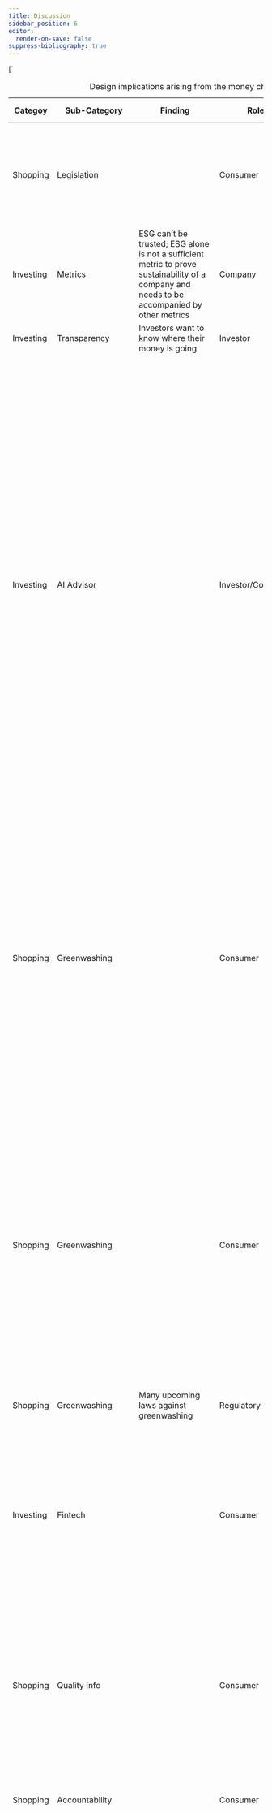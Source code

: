 ```yaml
---
title: Discussion
sidebar_position: 6
editor:
  render-on-save: false
suppress-bibliography: true
---
```





[`
<table style="width:100%;">
<caption>Design implications arising from the money chapter.</caption>
<colgroup>
<col style="width: 1%" />
<col style="width: 1%" />
<col style="width: 14%" />
<col style="width: 2%" />
<col style="width: 79%" />
<col style="width: 0%" />
</colgroup>
<thead>
<tr>
<th>Categoy</th>
<th>Sub-Category</th>
<th>Finding</th>
<th>Role</th>
<th><strong><em>Design Implications</em></strong></th>
<th></th>
</tr>
</thead>
<tbody>
<tr>
<td>Shopping</td>
<td>Legislation</td>
<td></td>
<td>Consumer</td>
<td>As a consumer, I can get notified by the app about highlights of poor legislation refuted by science.</td>
<td></td>
</tr>
<tr>
<td>Investing</td>
<td>Metrics</td>
<td>ESG can’t be trusted; ESG alone is not a sufficient metric to prove sustainability of a company and needs to be accompanied by other metrics</td>
<td>Company</td>
<td></td>
<td></td>
</tr>
<tr>
<td>Investing</td>
<td>Transparency</td>
<td>Investors want to know where their money is going</td>
<td>Investor</td>
<td>Visualize what happens with the money.</td>
<td></td>
</tr>
<tr>
<td>Investing</td>
<td>AI Advisor</td>
<td></td>
<td>Investor/Consumer</td>
<td>This applies to both institutional and increasingly retail investors. Sustainable investing is possible due to consumer demand for greener products and services, and new tools such as ESG for measuring sustainable businesses and assets, as well as advancements in large-scale computational technologies to analyze large amounts of tracking data, comparing performance between different assets. Given these developments, might it be possible to create a practical sustainable investing AI advisor for consumers?</td>
<td></td>
</tr>
<tr>
<td>Shopping</td>
<td>Greenwashing</td>
<td></td>
<td>Consumer</td>
<td>Sustainability is fragmented. How can billions of people find greener alternatives and build closer relationships with sustainability-focused companies? Greenwashing is widespread, how can we feel trust, honesty, and transparency? A research project for designing a sustainable shopping, savings, and investing companion.</td>
<td></td>
</tr>
<tr>
<td>Shopping</td>
<td>Greenwashing</td>
<td></td>
<td>Consumer</td>
<td>Reading EU Commission’s proposals, one might think the politicians have everything under control, we can relax and continue the same lifestyles as before. Unfortunately, this is not true. As with ESG, while the good intentions may be there, the reality is emissions keep rising, while they should be falling. It’s possible to curb greenwashing!</td>
<td></td>
</tr>
<tr>
<td>Shopping</td>
<td>Greenwashing</td>
<td>Many upcoming laws against greenwashing</td>
<td>Regulatory</td>
<td></td>
<td></td>
</tr>
<tr>
<td>Investing</td>
<td>Fintech</td>
<td></td>
<td>Consumer</td>
<td>Fintech Like a Robinhood stock symbol page for brands including live ESG metrics and ability to register divestment. Same for crypto can be automated? People will start to discuss ESG vs price discrepancy?</td>
<td></td>
</tr>
<tr>
<td>Shopping</td>
<td>Quality Info</td>
<td></td>
<td>Consumer</td>
<td>hetkel hinna info liigub aga toidu kvaliteedi info ei liigu roheline filter finding good quality products stock are disconnected from the products companies make</td>
<td></td>
</tr>
<tr>
<td>Shopping</td>
<td>Accountability</td>
<td></td>
<td>Consumer</td>
<td>What if we gave consumers the tools to keep companies accountable?</td>
<td></td>
</tr>
<tr>
<td>Investing</td>
<td>Education</td>
<td></td>
<td>Consumer</td>
<td>As an interaction design student who cares about the environment, I ask myself how can interaction design contribute to increase sustainability? I make the assumption that investing is inherently “good” for one’s life, in the same way, that doing sports is good, or eating healthy is good. It’s one of the human activities that is required for an improved quality of life as we age – and started investing sooner, rather than later, is best because of the compound interest. Nonetheless, investment also includes higher risk than sports or food. How to communicate the risk effectively while educating the users?</td>
<td></td>
</tr>
<tr>
<td>Investing</td>
<td>Engagement</td>
<td></td>
<td>Consumer</td>
<td>Airbnb for Investments platform for projects linked to your consumption habits. Can provide better products for you as well as invest in these companies. The consumer can feel closer connection to the businesses they interact with through shared values, leads to participatory design and stakeholder capitalism. Platform to understand investment products. Green crowdfunding already allows people to invest into projects to make new green products, for example from recycled materials. but what about getting involved on a deeper level. Bigger than projects, scalable solutions. Kickstarter has green projects section. Startups vs large businesses. The design of the user interface helps the adoption of a new technology. What is the suitable user interface for millennial green investors?</td>
<td></td>
</tr>
<tr>
<td>Saving</td>
<td>Fintech</td>
<td></td>
<td>Consumer</td>
<td><em>As a user, I can use the app to compare banks available in my country.</em></td>
<td></td>
</tr>
<tr>
<td>Investing</td>
<td>Transparency</td>
<td></td>
<td>Consumer</td>
<td>How could people apply the same principle (<strong>Know Your Company</strong>) when buying a product or investing? Would building an ESG community help push polluting companies towards greener practices? or starving them from cheap access to capital.</td>
<td></td>
</tr>
<tr>
<td>Investing</td>
<td>Metrics</td>
<td></td>
<td>Consumer</td>
<td>We need a dashboard of comparable public indicators about each company.</td>
<td></td>
</tr>
<tr>
<td>Investing</td>
<td>Community</td>
<td>Web3 allows pooling resources in multi-sign wallets.</td>
<td>Investor</td>
<td>Make a climate hedge fund with friends.</td>
<td></td>
</tr>
<tr>
<td>Investing</td>
<td>Fintech</td>
<td></td>
<td>Investor</td>
<td>Sustainable investing product for young people everyday use Crypto, NFT provide everyday excitement trend of young people in crypto retail investors without needing to pay bank fees</td>
<td></td>
</tr>
<tr>
<td>Shopping</td>
<td>Accountability</td>
<td></td>
<td>Consumer</td>
<td>AI alert: “The company you’ve purchased from 3x in the past month is owned by Unilevel, which is under investigation for poor labor practices and deforestation”.</td>
<td></td>
</tr>
<tr>
<td>Investing</td>
<td>Education</td>
<td></td>
<td>User</td>
<td>Help me write me investment thesis first.</td>
<td></td>
</tr>
<tr>
<td>Investing</td>
<td>Governance</td>
<td></td>
<td>Investor</td>
<td>Show company board membership in the app product view.</td>
<td></td>
</tr>
<tr>
<td>Saving</td>
<td>Anthropomorphism</td>
<td>Money anthropomorphism increases saving behavior; mobile money users are better at saving.</td>
<td>Consumer</td>
<td>Make saving money look like an avatar or piggy bank or another cute character.</td>
<td></td>
</tr>
<tr>
<td>Shopping</td>
<td>Payments</td>
<td>BNPL</td>
<td>Consumer</td>
<td>This suggests users are already used to having more options in the payment flow.</td>
<td></td>
</tr>
<tr>
<td>Shopping</td>
<td>Certification</td>
<td></td>
<td>Regulatory</td>
<td></td>
<td></td>
</tr>
</tbody>
</table>
`,`
<table>
<caption>Modes of interaction</caption>
<thead>
<tr>
<th>Mode of Interaction</th>
<th></th>
</tr>
</thead>
<tbody>
<tr>
<td>Writing</td>
<td></td>
</tr>
<tr>
<td>Speaking</td>
<td></td>
</tr>
<tr>
<td>Touching</td>
<td></td>
</tr>
<tr>
<td>Moving</td>
<td></td>
</tr>
<tr>
<td>Seeing</td>
<td></td>
</tr>
</tbody>
</table>
`,`
<table style="width:100%;">
<caption>Design implications arising from the design chapter.</caption>
<colgroup>
<col style="width: 1%" />
<col style="width: 3%" />
<col style="width: 2%" />
<col style="width: 91%" />
<col style="width: 0%" />
</colgroup>
<tbody>
<tr>
<td rowspan="2"><h1 id="category">Category</h1>
<p>Shopping</p></td>
<td rowspan="2"><h1 id="sub-category">Sub-Category</h1>
<p>Greenwashing</p></td>
<td rowspan="2"><h1 id="role">Role</h1>
<p>Consumer</p></td>
<td colspan="2" rowspan="2"><strong><em>Design Implications</em></strong> | ====================================================================================================================================================================================================================================================================================================================================================================================================================================================================================================================================================================================================================================================================================================================================+ Personal CO₂eq tracking is ineffective and the focus should be on systematic change towards circular design and zero waste practices.</td>
</tr>
<tr>
</tr>
<tr>
<td>Shopping</td>
<td>Accountability</td>
<td>Consumer</td>
<td>Help consumers to demand more</td>
<td></td>
</tr>
<tr>
<td>Shopping</td>
<td>Lack of transparency</td>
<td>Consumer</td>
<td>Make open data easy to use in everyday life</td>
<td></td>
</tr>
<tr>
<td>Shopping</td>
<td>Transparency</td>
<td>Consumer</td>
<td>The key idea is making CO<del>2</del> Visible.</td>
<td></td>
</tr>
<tr>
<td>Investing</td>
<td>Greenwashing</td>
<td>Investor</td>
<td>Rank companies based on sustainability</td>
<td></td>
</tr>
<tr>
<td>Shopping</td>
<td>Guidance</td>
<td>Consumer</td>
<td>Help you to decide: what to buy, how to save, where to invest.</td>
<td></td>
</tr>
<tr>
<td>Shopping</td>
<td>Decision Fatigue</td>
<td>Consumer</td>
<td>What if there was a “Green Filter” on every product everywhere?</td>
<td></td>
</tr>
<tr>
<td>Saving</td>
<td>Engagement</td>
<td>Consumer</td>
<td>Become a Sustainability-Aware App or Game.</td>
<td></td>
</tr>
<tr>
<td>Investing</td>
<td>Education</td>
<td>Investor</td>
<td>Focus on how college students can invest in specific industries?</td>
<td></td>
</tr>
<tr>
<td>Shopping</td>
<td>Rankings</td>
<td>Consumer</td>
<td>Where to shop rankings for groceries: list worst offenders in terms of products; shop and invest according to your values.</td>
<td></td>
</tr>
<tr>
<td>Saving</td>
<td>Self Tracking</td>
<td>Consumer</td>
<td>What Quantified Self look like for sustainability?</td>
<td></td>
</tr>
<tr>
<td>Saving</td>
<td>Coaching</td>
<td>Consumer</td>
<td>Empowering people to live a sustainable day</td>
<td></td>
</tr>
<tr>
<td>Shopping</td>
<td>Decision Support</td>
<td>Consumer</td>
<td>What if there was a “Green Filter” on every product everywhere?</td>
<td></td>
</tr>
<tr>
<td>Saving</td>
<td>Engagement</td>
<td>Consumer</td>
<td>Become a Sustainability-Aware App or Game.</td>
<td></td>
</tr>
<tr>
<td>Saving</td>
<td>Guidance</td>
<td>Consumer</td>
<td>Guidance could help young people beat climate anxiety by taking meaningful action.</td>
<td></td>
</tr>
<tr>
<td>Saving</td>
<td>Mental Health</td>
<td>Consumer</td>
<td>The app is just as much about helping people deal with climate anxiety as it is with solving the climate issue.</td>
<td></td>
</tr>
<tr>
<td>Saving</td>
<td>Metrics</td>
<td>Company</td>
<td>List of metrics that should be tracked to enable useful analytics. Ex: % of beach pollution, air pollution, water pollution (I had this idea while meditating). In essence, “green filter” is a central data repository not unlike “Apple Health for Sustainability”.</td>
<td></td>
</tr>
<tr>
<td>Saving</td>
<td>Health Fitness</td>
<td>Consumer</td>
<td>Health and fitness category apps</td>
<td></td>
</tr>
<tr>
<td>Saving</td>
<td>Coaching</td>
<td>Consumer</td>
<td>Using “green filter” you can get a personalized sustainability plan and personal coach to become healthy and nature-friendly.</td>
<td></td>
</tr>
<tr>
<td>Saving</td>
<td>Personalization</td>
<td>Consumer</td>
<td>All green categories ― Green hub ― Ask the user to prioritize</td>
<td></td>
</tr>
<tr>
<td>Investing</td>
<td>AI Advisor</td>
<td>Investor / Consumer</td>
<td><p>In my “green filter” AI advisor app’s scenario, the AI is scanning for opportunities matching the user’s sustainable investment appetite and risk profile, using different methods of analysis, including alternative data sources.</p>
<p>Traditionally, financial analysts only looked at traditional data, such as company reports, government reports, historic performance, etc., for preparing advisory guidance to their clients. With the advent of AI and big data analysis, many other options of research data have become available, for example, accurate weather predictions for agriculture can affect guidance, because of expected future weather disasters in the area. Other examples include policy predictions, pollution metrics, etc.</p></td>
<td></td>
</tr>
<tr>
<td>Investing</td>
<td>Fintech</td>
<td>Investor / Consumer</td>
<td>Professional financial advisors use automated tools to analyze data and present it in human form to clients. Today’s ubiquitous mobile interfaces, however, provide the opportunity to ‘cut out the middleman’ and provide similar information to clients directly, at a lower cost and a wider scale, often without human intervention. Additional (more expensive) “human-judgment- as-a-service”, a combination of robots + human input, can help provide further personalized advice for the consumer, still at a cheaper price than a dedicated human advisor. Everyone can have a financial advisor.</td>
<td></td>
</tr>
<tr>
<td>Saving</td>
<td>Narrative Design</td>
<td>Consumer</td>
<td>Narrative design brings together film school storytelling experience with design.</td>
<td></td>
</tr>
<tr>
<td>Saving</td>
<td>Narrative Feed</td>
<td>Consumer</td>
<td>Rebuilt the app as a personalized, narrative lifestyle feed.</td>
<td></td>
</tr>
<tr>
<td>Investing</td>
<td>Community</td>
<td>Consumer</td>
<td>How the design can connect people to sustainable outcomes while shopping and investing? Perhaps even forming a community of sustainable action. What I showed in class looks like an app but it could also be a physical object (a speculative design). From the presentations I saw most students seemed to be interested in form and light (many lamps) and a couple were about medical uses. I don’t remember seeing one that could be compatible with the environmental sustainability focus unfortunately…</td>
<td></td>
</tr>
<tr>
<td>Saving</td>
<td>Guided Sustainability</td>
<td>Consumer</td>
<td><strong>Guided Sustainability</strong> refers to using technology to help users make more sustainable decisions and track progress toward goals. “using technology, such as AI and machine learning, to help individuals and organizations make more sustainable decisions and take actions that promote environmental and social sustainability. This can include things like analyzing data on resource usage and emissions, providing recommendations for reducing the environmental impact of operations, or helping to identify and track progress towards sustainability goals. The goal of guided sustainability is to make it easier for people to understand their impact on the environment and to take steps to reduce that impact.”</td>
<td></td>
</tr>
<tr>
<td>Saving</td>
<td>Data Ownership</td>
<td>Consumer</td>
<td>Young people are stuck inside platforms. You do not own the data you put on TikTok.</td>
<td></td>
</tr>
<tr>
<td>Shopping</td>
<td>Transparency</td>
<td>Consumer</td>
<td>With this perspective of scale, what would a shopping experience look like if one knew at the point of sale which products are greener and which are more polluting?</td>
<td></td>
</tr>
<tr>
<td>Investing</td>
<td>AI Advisor</td>
<td>Investor / Consumer</td>
<td>AI Financial Advisors will need to go further to motivate users; they are prone to mistakes based on the data they ingest.</td>
<td></td>
</tr>
<tr>
<td>Investing</td>
<td>Generative AI</td>
<td>Company</td>
<td>Allow producers to make use of Speculative and Participatory design to test out new product ideas.</td>
<td></td>
</tr>
<tr>
<td>Saving</td>
<td>Process</td>
<td>Company</td>
<td>Processes sustain things: implication for design: build an app.</td>
<td></td>
</tr>
<tr>
<td>Shopping</td>
<td>Choice Architecture</td>
<td>Consumer</td>
<td>If sustainability cannot be automated, give the user buttons to choose a sustainable option.</td>
<td></td>
</tr>
<tr>
<td>Shopping</td>
<td>Defaults</td>
<td>Consumer</td>
<td>The power of defaults. Make the sustainable option the default option.</td>
<td></td>
</tr>
<tr>
<td>Shopping</td>
<td>Alerts</td>
<td>Consumer</td>
<td colspan="2">Your shopping products mostly come from Protector and Gamble and Nestle. These conglomerates have a massive CO₂eq footprint. Build an index to find alternatives.</td>
</tr>
<tr>
<td>Shopping</td>
<td>Transparency</td>
<td>Consumer</td>
<td>App shows traceability.</td>
<td></td>
</tr>
</tbody>
</table>
`,`
<table style="width:100%;">
<caption>Design implications arising from the college chapter.</caption>
<colgroup>
<col style="width: 2%" />
<col style="width: 3%" />
<col style="width: 2%" />
<col style="width: 90%" />
</colgroup>
<thead>
<tr>
<th>Category</th>
<th>Sub-Category</th>
<th>Role</th>
<th>Design Implications</th>
</tr>
</thead>
<tbody>
<tr>
<td>Saving</td>
<td>Community</td>
<td>Consumer</td>
<td>Taiwanese students are influenced by the actions of their peers; the app should show what other people are doing.</td>
</tr>
<tr>
<td>Saving</td>
<td>–</td>
<td>Consumer</td>
<td>People exist in relation to other people.</td>
</tr>
<tr>
<td>Investing</td>
<td>–</td>
<td>Investor</td>
<td>Psychology of ‘fundraising clubs’ vs individual investing</td>
</tr>
<tr>
<td>Investing</td>
<td>–</td>
<td>Investor</td>
<td><span class="citation" data-cites="UkraineDAOBiddingUkrainian">@UkraineDAOBiddingUkrainian</span> Ukraine DAO to support Ukraine through web3.</td>
</tr>
<tr>
<td>Shopping</td>
<td>–</td>
<td>Consumer</td>
<td>These social movements are small and require too much effort to be feasible for the app? Most college students are not zero waste or minimalist.</td>
</tr>
<tr>
<td>Shopping</td>
<td>–</td>
<td>Consumer</td>
<td>Group Purchases.</td>
</tr>
<tr>
<td>Saving</td>
<td>–</td>
<td>Consumer</td>
<td>Find Your Composting Community.</td>
</tr>
<tr>
<td>Investing</td>
<td>–</td>
<td>Investor</td>
<td>Provides a community for pooling money with like-minded investors.</td>
</tr>
<tr>
<td>Saving</td>
<td>Climate Anxiety</td>
<td>Consumer</td>
<td>How to support the youth? Design to reduce climate anxiety? Is getting people to go to nature more a good way to increase ecological awareness? Empowered by Design. Youth empowerment: The design should empower young people.</td>
</tr>
<tr>
<td>Shopping</td>
<td>–</td>
<td>Consumer</td>
<td>Consumer branded carbon credits like angry teenagers?</td>
</tr>
<tr>
<td>Saving</td>
<td>–</td>
<td>Consumer</td>
<td>Invest time not money, student don’t have money?</td>
</tr>
<tr>
<td>Saving</td>
<td>Social Trust</td>
<td>Consumer</td>
<td><strong>Show Success Scenarios!</strong></td>
</tr>
<tr>
<td>Saving</td>
<td>–</td>
<td>Consumer</td>
<td>Ask how much time you want to contribute.</td>
</tr>
<tr>
<td>Saving</td>
<td>–</td>
<td>Consumer</td>
<td>Match with other people based on time.</td>
</tr>
<tr>
<td>Saving</td>
<td>–</td>
<td>Consumer</td>
<td>Create a group chatroom.</td>
</tr>
<tr>
<td>Saving</td>
<td>–</td>
<td>Consumer</td>
<td>Use AI to help out with tips.</td>
</tr>
<tr>
<td>Saving</td>
<td>–</td>
<td>Consumer</td>
<td>Ask university students what do they study and match with that industry to become expert and sustainability leader in this field.</td>
</tr>
<tr>
<td>Saving</td>
<td>–</td>
<td>Consumer</td>
<td>People want to help and make a difference. Give people things to do. The <span class="citation" data-cites="dontlookupMethodology">@dontlookupMethodology</span> part of the <strong><em>Don’t Look Up</em></strong> movie’s social campaign provides 5 user models / roles for the audience to follow: Consumer, Investor, Activist.</td>
</tr>
<tr>
<td>Saving</td>
<td>–</td>
<td>Consumer</td>
<td>Choose Your Climate Solutions.</td>
</tr>
<tr>
<td>Saving</td>
<td>–</td>
<td>Consumer</td>
<td>Younger people show higher motivation (participants in climate protests). How to be relevant for a younger audience?</td>
</tr>
<tr>
<td>Saving</td>
<td>–</td>
<td>Consumer</td>
<td>Yet action remains low.</td>
</tr>
<tr>
<td>Saving</td>
<td>–</td>
<td>Consumer</td>
<td>Targeted and gated to college students.</td>
</tr>
<tr>
<td>Saving</td>
<td>–</td>
<td>Company</td>
<td>FB, etc, Gas all had the same launch strategy - start with students</td>
</tr>
<tr>
<td>Investing</td>
<td>–</td>
<td>Investor</td>
<td><span class="citation" data-cites="kuzminskiEcologyMoneyDebt2015">@kuzminskiEcologyMoneyDebt2015</span> ecology of money</td>
</tr>
<tr>
<td>Saving</td>
<td>–</td>
<td>Consumer</td>
<td>Young people are mobile-first</td>
</tr>
<tr>
<td>Shopping</td>
<td>–</td>
<td>Consumer</td>
<td>Persona: I care mostly about… fashion, art, …</td>
</tr>
<tr>
<td>Saving</td>
<td>–</td>
<td>Consumer</td>
<td>Young people like to follow trends.</td>
</tr>
<tr>
<td>Shopping</td>
<td>–</td>
<td>Consumer</td>
<td>Food ordering apps are popular.</td>
</tr>
<tr>
<td>Shopping</td>
<td>–</td>
<td>Consumer</td>
<td>Monoculture to regenerative food forests Oil to electric cars / bicycles.</td>
</tr>
<tr>
<td>Saving</td>
<td>–</td>
<td>Consumer</td>
<td>Social Educational Edutainment Fun</td>
</tr>
<tr>
<td>Saving</td>
<td>–</td>
<td>Consumer</td>
<td><span class="citation" data-cites="aespaAespaEseupaMY2020">@aespaAespaEseupaMY2020</span>: Karina from Korea. It makes sense your sustainability assistant would talk to you. Studies show gen N is speaking to computers all the time. Interacting with the user is on the rise. For example, Chime makes tipping suggestions on the place of purchase.</td>
</tr>
<tr>
<td>Investing</td>
<td>–</td>
<td>Investor</td>
<td>The demographics that stand to win the most from the green transformation of business are the youngest generations, with more years of life ahead of them, and more exposure to future environmental and social risks. It would be advisable for Generation Z and their parents (Millennials) to invest their resources in greener assets, however, it’s still difficult to pick and choose between ‘good’ and ‘bad’ financial vehicles to invest in.</td>
</tr>
<tr>
<td>Investing</td>
<td>–</td>
<td>Company</td>
<td>This creates an opportunity for a new generation of sustainable investment apps, focusing on the usability and accessibility of ESG for a mainstream audience. Generation Z and Millennials expect a consumer-grade user experience.</td>
</tr>
<tr>
<td>Investing</td>
<td>–</td>
<td>Investor</td>
<td>What would that experience look like? I’ve chosen these demographics with the assumption that if given the right tools, the emotional demand for sustainability could be transformed into action. The exploration of systems of feedback to enable consumers to apply more direct positive and negative pressure to the businesses and consumers signal consequences for undesirable ecological performance is a major motivation of this study.</td>
</tr>
<tr>
<td>Investing</td>
<td>–</td>
<td>Company</td>
<td>The current environmental upheaval, led by Gen-Z and Millennials, and the business adaptation (or lack thereof) to sustainable economic models, taking into account the hidden social and environmental costs we didn’t calculate in our pricing before.</td>
</tr>
<tr>
<td>Investing</td>
<td>–</td>
<td>Company</td>
<td>We also need to consider environmental effects (E in ESG). We haven’t taken into account the whole cost of production, leading to the wrong pricing information. To achieve this, we need expert governance (G).</td>
</tr>
<tr>
<td>Saving</td>
<td>–</td>
<td>Researcher</td>
<td>I was unable to find similar research on university and post-graduate level students in Taiwan.</td>
</tr>
<tr>
<td>Saving</td>
<td>–</td>
<td>Researcher</td>
<td>Taiwanese college students and SDGs <span class="citation" data-cites="hoImportancePerformanceSDGs2022">[@hoImportancePerformanceSDGs2022]</span>.</td>
</tr>
<tr>
<td>Saving</td>
<td>–</td>
<td>Researcher</td>
<td>College students in tourism and related fields … and sustainability</td>
</tr>
<tr>
<td>Shopping</td>
<td>–</td>
<td>Company</td>
<td>Consumers may be turned off by mentioning AI in product description. <span class="citation" data-cites="cicekAdverseImpactsRevealing2024">@cicekAdverseImpactsRevealing2024</span></td>
</tr>
<tr>
<td>Saving</td>
<td>–</td>
<td>Researcher</td>
<td>Progress in other areas of environmental protection has not made similar progress.</td>
</tr>
<tr>
<td>Shopping</td>
<td>–</td>
<td>Researcher</td>
<td>There are documentaries about oil product</td>
</tr>
<tr>
<td>Shopping</td>
<td>–</td>
<td>Researcher</td>
<td>Plastic production documentary</td>
</tr>
<tr>
<td>Saving</td>
<td>–</td>
<td>Researcher</td>
<td>I’ve seen several.. find and cite them to show the progression of the environmental movement in Taiwan ADD CITATION</td>
</tr>
<tr>
<td>Saving</td>
<td>–</td>
<td>Regulatory</td>
<td>The Taiwanese Green party</td>
</tr>
<tr>
<td>Saving</td>
<td>–</td>
<td>Researcher</td>
<td>Contact SOAS?</td>
</tr>
</tbody>
</table>
`,`
<table style="width:99%;">
<caption>Design implications arising from the sustainability chapter.</caption>
<colgroup>
<col style="width: 6%" />
<col style="width: 7%" />
<col style="width: 8%" />
<col style="width: 76%" />
</colgroup>
<thead>
<tr>
<th><strong>Category</strong></th>
<th><strong>Sub-Category</strong></th>
<th><strong>Role</strong></th>
<th><strong>Design Implications</strong></th>
</tr>
</thead>
<tbody>
<tr>
<td>Shopping</td>
<td>Transparency</td>
<td>Consumer</td>
<td>In unison, the reviewed technologies and practices move us closer to enabling <em>realtime ESG</em>: up-do-date transparent information about how our product are produced.</td>
</tr>
<tr>
<td>Shopping</td>
<td>Speed</td>
<td>Consumer / Investor</td>
<td>Realtime ESG is a building block to enable consumers and investors make more accurate, real-world purchase decisions.</td>
</tr>
<tr>
<td>Shopping</td>
<td>Actionability</td>
<td>Consumer</td>
<td>Simplify action</td>
</tr>
<tr>
<td>Shopping</td>
<td>Pollution</td>
<td>Consumer</td>
<td><em>People live in the polluted areas are so used to it. What app to wake them up? “You live in a highly polluted area. Here’s the TOP 10 companies causing pollution. Here’s what you can do.”</em></td>
</tr>
<tr>
<td>Saving</td>
<td>Health Tracking</td>
<td>Consumer</td>
<td>Blood testing and biomarkers allow people to track their health. I’m introducing the concept of ‘eco-markers’ to follow the sustainability of human activities.</td>
</tr>
<tr>
<td>Investing</td>
<td>Circular Economy</td>
<td>Company</td>
<td>AI can help us make sense of the vast amounts of sustainability data generated daily.</td>
</tr>
<tr>
<td>Investing</td>
<td>EPR</td>
<td>Company</td>
<td>ERP and CDP data should be part of Green Filter.</td>
</tr>
<tr>
<td>Shopping</td>
<td>Eco-Design</td>
<td>Consumer</td>
<td>How to find eco-designed products?</td>
</tr>
<tr>
<td>Investing</td>
<td>CE and EPC</td>
<td>Company</td>
<td>Encouraging Sustainable Design</td>
</tr>
<tr>
<td>Governance</td>
<td>Politics Matter</td>
<td>Regulatory</td>
<td></td>
</tr>
<tr>
<td>Governance</td>
<td></td>
<td>Regulatory</td>
<td>Call for GOP contributors’ transparency</td>
</tr>
<tr>
<td>Governance</td>
<td></td>
<td>Researcher</td>
<td>“triple turn”</td>
</tr>
<tr>
<td>Governance</td>
<td></td>
<td>Company</td>
<td>Lack of transparency</td>
</tr>
<tr>
<td>Shopping</td>
<td></td>
<td>Consumer</td>
<td>Sustainability is part of product quality. If a product is hurting the environment, it’s a low quality product.</td>
</tr>
</tbody>
</table>
`,`
<table style="width:100%;">
<caption>Design implications arising from the AI chapter.</caption>
<colgroup>
<col style="width: 2%" />
<col style="width: 3%" />
<col style="width: 2%" />
<col style="width: 92%" />
</colgroup>
<thead>
<tr>
<th><strong>Category</strong></th>
<th><strong>Sub-Category</strong></th>
<th><strong>Role</strong></th>
<th>Implication</th>
</tr>
</thead>
<tbody>
<tr>
<td>AI</td>
<td>–</td>
<td>Company</td>
<td>AI companions could combine sensor data from human bodies with the ability to reason about human speech, to provide increasingly relevant, in-context assistance. Because of the conversational nature of LLMs, they are very useful for affective computing.</td>
</tr>
<tr>
<td>AI</td>
<td>Anthropomorphism</td>
<td>Company</td>
<td>This suggests adding an avatar to the AI design may be worthwhile.</td>
</tr>
<tr>
<td>AI</td>
<td>Voice Assistants</td>
<td>Company</td>
<td>There are many distinct ways how an algorithm can communicate with a human. From a simple search box such as Google’s to chatbots, voices, avatars, videos, to full physical manifestation, there are interfaces to make it easier for the human communicate with a machine.</td>
</tr>
<tr>
<td>AI</td>
<td>Sustainability</td>
<td>Consumer</td>
<td>While I’m supportive of the idea of using AI assistants to highlight more sustainable choices, I’m critical of the tendency of the above examples to shift full environmental responsibility to the consumer. Sustainability is a complex interaction, where the producers’ conduct can be measured and businesses can bear responsibility for their processes, even if there’s market demand for polluting products.</td>
</tr>
<tr>
<td>AI</td>
<td>Sustainability</td>
<td>Consumer</td>
<td>Personal sustainability projects haven’t so far achieved widespread adoption, making the endeavor to influence human behaviors towards sustainability with just an app – like its commonplace for health and sports activity trackers such as Strava (fig. 9) –, seem unlikely. Personal notifications and chat messages are not enough unless they provide the right motivation. Could visualizing a connection to a larger system, showing the impact of the eco-friendly actions taken by the user, provide a meaningful motivation to the user, and a strong signal to the businesses?</td>
</tr>
<tr>
<td>AI</td>
<td>Machine Learning</td>
<td>Company</td>
<td>All of the interfaces mentioned above make use of machine learning (ML), a tool in the AI programming paradigm for finding patterns in large sets of data, which enables making predictions useful in various contexts, including financial decisions. These software innovations enable new user experiences, providing an interactive experience through chat (chatbots), using voice generation (voice assistants), virtual avatars (adds a visual face to the robot).</td>
</tr>
<tr>
<td>AI</td>
<td>Character Design</td>
<td>Company</td>
<td>“I’m a digital companion, a partner, an assistant. I’m a Replika.” said Replika, a digital companion app via GitHub Copilot, another digital assistant for writing code, is also an example of how AI can be used to help us in our daily lives.</td>
</tr>
<tr>
<td>AI</td>
<td>Psychology</td>
<td>Researcher</td>
<td>Humans respond better to humans?</td>
</tr>
<tr>
<td>AI</td>
<td>Psychology</td>
<td>Researcher</td>
<td>Humans respond better to machines that take into account emotion?</td>
</tr>
<tr>
<td>AI</td>
<td>Open Source</td>
<td>Regulatory</td>
<td>For public discussion to be possible on how content is displayed, sorted, and hidden, algorithms need to be open source.</td>
</tr>
<tr>
<td>AI</td>
<td>User Experience</td>
<td>Company</td>
<td>User experience design (AI UX) plays a crucial role in improving the consumer-to-investing journey. The missed opportunity to provide an even more interactive experience in line with user expectations.</td>
</tr>
<tr>
<td>AI</td>
<td>LLMs</td>
<td>Company</td>
<td>Prompt-engineering findings have significance for “green filter” as it validates the idea of creating advanced prompts for improved responses. For “green filter”, the input would consist of detailed user data + sustainability data for detailed analysis.</td>
</tr>
<tr>
<td>AI</td>
<td>Cuteness</td>
<td>Company</td>
<td>Cuter apps have higher retention</td>
</tr>
<tr>
<td>AI</td>
<td>Transparency</td>
<td>Consumer</td>
<td>Understanding algorithm transparency helps humans to regard the AI as a machine rather than a human</td>
</tr>
<tr>
<td>AI</td>
<td>Anthropomorphism</td>
<td>Company</td>
<td></td>
</tr>
<tr>
<td>AI</td>
<td></td>
<td></td>
<td>AIs should disclose they are AIs.</td>
</tr>
</tbody>
</table>
`,`
<table>
<thead>
<tr>
<th>Col1</th>
<th>Col2</th>
<th>Col3</th>
</tr>
</thead>
<tbody>
<tr>
<td>Donut Economy</td>
<td>Unrolled Donut</td>
<td></td>
</tr>
<tr>
<td>Regenerative Capitalism</td>
<td>8 Principles</td>
<td></td>
</tr>
<tr>
<td>Blue Economy</td>
<td></td>
<td></td>
</tr>
<tr>
<td>ESG</td>
<td></td>
<td></td>
</tr>
<tr>
<td>B Corp</td>
<td></td>
<td></td>
</tr>
</tbody>
</table>
`,`
<table style="width:99%;">
<colgroup>
<col style="width: 13%" />
<col style="width: 11%" />
<col style="width: 47%" />
<col style="width: 26%" />
</colgroup>
<thead>
<tr>
<th>Product Idea</th>
<th>Source</th>
<th></th>
<th>Prototype Link</th>
</tr>
</thead>
<tbody>
<tr>
<td>Speak Truth to Power</td>
<td>Literature Review</td>
<td>Consolidate user feedback for companies</td>
<td>greenfilter.app/prototypes/truth-power</td>
</tr>
<tr>
<td>Shopping Divest</td>
<td>Literature Review</td>
<td>What if you could build communities based on what you buy?</td>
<td>greenfilter.app/prototypes/shopping-divest</td>
</tr>
<tr>
<td>True Cost</td>
<td>Literature Review</td>
<td>What if you could see the actual cost of each product including externalities?</td>
<td>greenfilter.app/prototypes/true-cost-</td>
</tr>
<tr>
<td>Sunday Market</td>
<td>Literature Review</td>
<td>First prototype for going to the organic Sunday Market with friends.</td>
<td></td>
</tr>
<tr>
<td>XYZ</td>
<td>Expert Interview</td>
<td></td>
<td></td>
</tr>
<tr>
<td>ABC</td>
<td>User Survey</td>
<td></td>
<td></td>
</tr>
</tbody>
</table>
`,`
<table>
<colgroup>
<col style="width: 16%" />
<col style="width: 83%" />
</colgroup>
<thead>
<tr>
<th>Factor</th>
<th>Potential explanation</th>
</tr>
</thead>
<tbody>
<tr>
<td><strong>Survey framing effect</strong></td>
<td>Survey respondents may feel the way I framed the survey question for “joining groups” made it sound like an extra commitment they didn’t want to make.</td>
</tr>
<tr>
<td><strong>Group fatigue</strong></td>
<td>Survey respondents may already have too many group obligations to attend to (school, work, family, etc). Joining another new group may feel like a burden, not a benefit.</td>
</tr>
<tr>
<td><strong>Fear of awkwardness</strong></td>
<td>Survey respondents may feel joining strangers in online group is risky, uncomfortable or unnecessary.</td>
</tr>
<tr>
<td><strong>Desire for personal achievement and changing cultural trends</strong></td>
<td>Survey respondents may be more motivated by <em>individual achievement</em> to personally feel they are making a difference instead of waiting for the group. Possibly they are more individualistic than my expectations in their behavior (particularly in a digital context) and the traditional “group society” stereotype is weakening.</td>
</tr>
<tr>
<td><strong>Are “group” and “sustainability” concepts related enough?</strong></td>
<td>Survey respondents may not clearly understand the benefit for sustainability from their joining a group.</td>
</tr>
</tbody>
</table>
`];

````mdx-code-block
import Figure from '/src/components/Figure';
import MyEmbed from '/src/components/Embed';
import Elephant from "./images/discussion/elephant.png";
import Everything from "./images/discussion/everything.png";
````

# Discussion

Design implication: aspartame has not been banned or reduced after 2
years; provide warning for possible cancer-causing ingredients in the ai
assistant.

How can finance enable/help/encourage sustainability? Personalized
Investing

Most sustainability plans rely on carbon credits to achieve their goals,
making carbon credits a single point of failure. If the credits are not
accurate, the whole system collapses.

An open question is whether young investors are more easily than
professionals swayed by influencers?

, Can the democratization of various uses of money include
sustainability as a feature?

For consumer activism to become mainstream it needs to much simpler.
Consumers do have increasing power to use their money to reinforces
certain types of businesses; as conscious consumers we can vote with our
dollars. How can we do it？ Sustainable brands, ESG, etc, etc. Pushing
highers Standards and choose companies that adopt circular design” What
is the consumer CO<sub>2</sub> contribution? What is the target? Consume
pressure to advance ESG regulatory standards to add a baseline ESG
dynamic pricing of risk like climate, mandatory climate disclosures,
carbon pricing knowing your supply chain, analyze supply chain risk.

Product-level reporting can be a basis for investing in companies.
“Product-investing”. I want to invest in particular products.

Overconsumption and underinvestment. -, includes financial products
creating pathways towards sustainability-focused investing.

**Important: “creating sustainability trust in companies in realtime”**

My home country Estonia at the time was considered low-income, a small
nation in poverty behind the *Iron Curtain* occupation of the Soviet
Union; we now in 2024, have also reached high-income status.

Memes and AI assistant can be a tool for empowerment. I would like to
have an AI agent to set my requirements and preferences and give a
“f\*\*\* you” middle finger to companies that don’t meet them. I could
also give a thumbs up to companies that meet my expectations. Perhaps
the user interface could like Tinder where I can swipe left and right.

How can AI interfaces enable/help/encourage sustainability? AI-fying
User Interfaces (for Sustainability)

Trend of sustainably, how can sustainability become more accessible?
People want to shop, save, and invest sustainably - how to do it?

Sustainable capital allocation methods are many. The extent to which
this funnel works - and it’s indeed a complex, multi–step funnel -
depends on curbing greenwashing to a level that allows consumers to
distinguish eco–friendly businesses from the heavy polluters.

ESG reports are very general and opaque. We need product-level analytics
and reporting to be able to compare products.. ESG is filled with
greenwashing. ESG is a really low bad. metrics and goals: ESG, SDGs, ESG
risk. Q: Reflection on the ESG wave: Does a company that performs well
in carbon reduction but whose products are harmful to health conform to
the spirit of ESG? Sest ei saa ESG ja teisi mõõdikuid usaldada,
crowdsourced mõõdikud.

My thesis centers on embedding transparency into every stage of a
product’s life–cycle, from raw material sourcing through purchase to
end‐of‐life recycling, so that young adults can make truly informed,
sustainability-driven financial decisions.

Investing is a fundamentally hopeful act. It means I think there’s a
future. Specifically, ‘green investing’ is investing in the future of
our planet - but can we trust the sustainability practices the ‘green’
investment vehicles aggregate, promising to have a positive impact? For
example, the European Union for many years counted biomass as ‘green’
energy, even while forestry companies were cutting down trees to produce
the biomass - the regulation was not specific enough to curb this
practice. So, in effect, a ‘green investor’ might be supporting
deforestation. How can an easy-to-use investment app address such
complexities without alienating the users?

Copy-investing is a popular feature of retail investing platforms like
EToro

For young people, investing mostly means buying cryptocurrencies?

It can be as mundane as choosing the next eco-friendly product instead
of the polluting one we purchase in the supermarket make a difference?
How to invest in the growth of companies that put ESG at the center of
their activities instead of using it for greenwashing? Creating direct
ties will improve ESG. A journey from consumption to investing, in line
with users’ personal values, by providing relevant sustainable finance
guidance.

Consumption is ruining the world the world thinking as an investor the
investor mindset. But there’s so much capital in large funds retails
investor money doesn’t matter at all. does retail money make any
difference? Retail Investor Helpers: A wide number of banks are offering
services marketed a sustainable. It’s hard to decide. Gamestop for
climate massively collaborative investing by gen-z?

Analysis: Messari: investor education, information asymmetry.The
Information evavõrdsus disparity between pro and novice investors
creates a big gap in knowledge.

College Student Willingness to pay ( WTP)

Defining the Problem Space.

college students can get used to looking at financial charts

## App Installs

![](discussion_files/figure-markdown_strict/cell-3-output-1.png)

**Uninstalls**

What percentage of people uninstalled it?

## Design Implications and Feature Ideas from Literature Review

### Finance

Design implications results from the literature review on design.

<div dangerouslySetInnerHTML={{ __html: quartoRawHtml[0] }} />

### Design

This chapter has the following design implications. This chapter and
design implications spurred the following feature ideas.

It’s a balancing at: while\* AI enables generative UIs while users need
some type of stability (think: text input stays in the same place but
different types of interfaces appear within a clearly defined space).

<div dangerouslySetInnerHTML={{ __html: quartoRawHtml[1] }} />

Several Superapps already contain features for payments (shopping),
savings, and investing - yet don’t integrate Digital Product Passports
to understand the products’ journey, including the origin and
manufacturing conditions, materials, components, CO<sub>2</sub>
footprint and environmental impact, post-consumer repair, recycling, and
end-of-life disposal guidelines.

<div dangerouslySetInnerHTML={{ __html: quartoRawHtml[2] }} />

### College

College Students Need Tools for Action

Environment shapes action.. create an environment where college students
can influence companies.

<div dangerouslySetInnerHTML={{ __html: quartoRawHtml[3] }} />

### Sustainability

*Design Implications from the Sustainability chapter*

Start with the most polluted regions as priority?

<div dangerouslySetInnerHTML={{ __html: quartoRawHtml[4] }} />

### AI

This chapter looked at AI in general since its early history and then
focused on AI assistants in particular.

<div dangerouslySetInnerHTML={{ __html: quartoRawHtml[5] }} />

## Mindmaps

Initial version of the concept map focused on the app itself.
<MyEmbed src="https://xmind.works/share/Yu5h5ikA" text="Loading Mindmap..." />

Current concept map focusing on sustainability.

<MyEmbed src="https://miro.com/app/live-embed/uXjVPEUthh4=/?moveToViewport=-768,-439,1536,876&embedId=523854480229" text="Loading Concept Map..." />

## What is Research?

I, as the researcher, am similar to the blind people in the elephant
story; focusing on greening shopping, saving, and investing are only the
trunk of the enormous elephant that is environmental disaster unfolding
in front of our eyes.

````mdx-code-block
<Figure
  caption="Illustration of the Jainist parable Anekāntavāda also known as Blind Men and an Elephant. Generated by Midjourney on August 17, 2023. Prompt: 'A simple pencil-drawn illustration of the the story Blind men and an elephant. The man touching the elephant's trunk is a research scientist. Ohara Donshu, Itcho Hanabusa, Japanese woodcut Edo style'"
  src={Elephant}
/>
````

Design research books

-   Koskinen (2011)

-   Ries (2011)

Design Studies Journal

*Research through design* is a method for *interaction design research*
in Human-Computer Interaction (HCI).

-   Zimmerman et al. (2007)

-   Salovaara (2020) defining a research question

-   Nunnally & Farkas (2016)

interview people at google who made the green filter options

Design artefacts

“design’s nature as a ‘problem-solving’ science” Oulasvirta & Hornbæk
(2016)

my contribution is the design artefact, “HCI researchers also make
constructive contributions by developing new technologies and design”

-   Affairs (2013) Card sorting

-   *How Models Work* (n.d.)

````mdx-code-block
<Figure
  caption="Everything"
  src={Everything}
/>
````

Behavirour kit:

Take the metrics from the several frameworks and display them on the
product and company level? People can choose their own framework and see
product data through that lens and vocabularies.

<div dangerouslySetInnerHTML={{ __html: quartoRawHtml[6] }} />

Contact Kalle Lasn, Culture Jam

online/offline ethnographic participant observation At this stage in the
research, the central concept being studied is defined generally as user
expectations for a sustainable investment app.

What are my hypotheses?

User experiments

Financial statistics

-   The small screen estate space of mobiles phones and smart watches
    necessitates displaying content in a dynamic manner. Likewise,
    speaking is one mode of interaction that’s become increasingly
    possible as machines learn to interpret human language. Virtual
    reality glasses (called AR/VR or XR in marketing speak) need dynamic
    content because the user is able to move around the environment. All
    these are multi-modal communication questions that interaction
    design is called upon to solve.

Analyzing existing apps and user pain-points

List of topics gleaned from literature review for discussion with the
experts:

Transparency and sources of ESG and similar data

I will test the prototype with potential users using an online choice
experiment survey.

Research Process In terms of literature review, academic inquiry in
social sciences largely follows phenomena, while the issues and
technologies discussed here are emergent. Not many studies exist yet
(they might in a few years), which is why some of my references are to
company press releases and news stories, or for public companies, their
advisory for investors.

Target potential retail investors aged in generation-z 20-29, all gender
in Taiwan. In general, the Taiwanese culture is savings oriented: I’m in
a good location for financial user experience research.

Set your target goals

Access to health care

Access to education

Climate action

I propose *interfaces* and *workflows* to see financial interactions
through the filter of sustainability.

What kind of sustainability info do college students care about? How
would college students prefer to interact with the AI? What role would
college students prefer the AI to take? How can college students trust
AI? What can college students do to aid sustainability efforts? How
might AI assistants help college students find shopping, saving, and
investing opportunities?

How can design enable/help/encourage sustainability?

also known as circular economy. Assuming that as individuals we want to
act in a sustainable way, how exactly would be go about doing that?

…for Sustainable Products

*Results: Open data is needed for civic engagement. Sharing vs privacy
is a political question. Privacy and data-sharing are not in opposition.
Sustainability needs to be balanced with privacy.*

Give Gen-Z the tools to turn climate anger into positive change to
transform companies

Use imagination

Young people expect a product.

Societal movements change things: implication for design: build a
community

Growing public understanding of how nature works and intersects with our
use of money to buy products, creates interest in understanding “where
does stuff come from”. Sustainable supply chains.

“Systemic change through financial actions driving policy and market
changes encourage broader industry shifts towards greener practices”.

AI Chatbots and Generative UIs are hugely energy-intensive and it’s an
open question whether the resulting productivity gains could offsett the
emissions caused by these technologies.

Overconsumption-driven extractive business practices contribute to the
degradation of Earth’s natural ecosystems, pollution of water, air, and
soil, deforestation, diminishing biodiversity, climate instability,
extreme weather, modern slavery, worsening human health, and other
environmental and social challenges (ADD CITATION). Companies are
attuned to consumer demand however widespread greenwashing makes it
tiring to find sustainability-focused companies and requires extensive
time for research. Even for highly motivated people, it’s difficult to
know what’s sustainable.

My interest lies in understanding how AI assistants can help conscious
consumers become sustainable investors. The purpose of this study is to
explore how to provide the best user experience to potential sustainable
financial AI companion users. In their sustainability report every
company looks perfect. How can people shop, save and invest sustainably?
Where does our money go and what are some greener alternatives? The
companion enables people to be more transparent and responsible in their
consumption behavior.

In Taiwan water is too polluted can’t swim

air is too dirty can’t breather (show my own stats)

Start local then go global with backup data from global sources

Ask chatgpt how to organize my sections

rq: how to connect env destruction pollution to source causes

rq: how to connect everyday financial actions to environmental impact in
a visual/ meaningful way

idea came riding my bike in annan can’t swim in yhe annan river

show local pollution map?

show factories on the map

instead of the browser pluging just make a website where you can share
the link of the product (and cache rhe results)

on ios can use the share screen to share to the app?

ICID calls upon us to have the courage to redesign entire industries

This research takes place at the intersection of Taiwanese college
students, sustainability, finance, AI, and design.

For the average person like myself, my experience with money is mostly
limited to buying things at the supermarket. Food, clothes, furniture,
soap, mobile phone. This leaves very few options on how to start with
something new like saving and investing.

Could the Green Supermarket become the entry point to Green Savings and
Green Investing?

Oboarding more people for sustainable practices is a complex interaction
design issue hindered by ambiguous data (what is sustainable?) and messy
human motivations (we love buying things).

What can people who want to preserve Earth’s environment, exactly do?
How can networks of people come together?

— LLMs enable data journalists to create stories: Big Local News (2024)

Health tracking apps paired with connected devices such as Apple Watch
filled with sensors provide one model for simple interactions to
dynamically track digital health data - also known as a quantified self.
This data allows apps to provide tips how to improve health outcomes
through small daily actions such as climbing more stairs. Small
interactions allow users to align their goals with their actions.

What would be a good interface to track sustainability? What is the user
interface at scale, useful for billions of people?

One way to influence societal outcomes is to decide where to put our
money. While our financial decisions are a vote towards the type of
businesses we want to support, is it enough?

While some people are demanding sustainability, and some governments and
companies are announcing green investment opportunities, how can
consumers discover the most suitable investment options for their
situation?

How can retail investors access and differentiate between eco-friendly
sustainability-focused investable assets?

The level of knowledge of and exposure to investing varies widely
between countries and people.

Could linking green consumption patterns with sustainable investing
provide another pathway to speed up achieving climate justice as well as
personal financial goals?

In this simplified scenario, I’m in a physical offline store, doing some
shopping. When putting a bottle of Coca Cola in my basket, my AI
companion Susan will ask me a personalized question:

Does individual climate action help?

Gen-Z college students (target users) may not have the capital to make a
financial dent today however they can be early adopter and they will be
the decision-makers in a few years.

“Like climate change, the focus on individual actions as a solution is
often misplaced, though it remains a focus of media and industry. For
decades, the petrochemical industry has offloaded responsibility onto
individuals through promoting concepts such as the”carbon footprint”,
championed in a 2004 advertising campaign by British Petroleum” Lavers
et al. (2022).

Individual efforts are too small to matter unless they’re inspired by
Community a effort

atmospheric pollution and climate change

The latest IPCC report Calvin et al. (2023)

Dimock (2019)

Latvian Kora app for tracking personal CO₂eq footprint, Earn KORA coins
for reducing CO₂eq emissions (Kora Sustainability, 2019).

## Google Chrome Extentsion

While Google is the most popular browser with 3 billion users,
extensions are a relatively less known feature of the browser. Most
popular extensions are Grammarly, for Taiwanese students End Note is
familiar.

However it’s only available for computers (extensions don’t run on
phones and tablets).

## Shopping-as-Investing

-   Introduce this concept

-   The Manor (2022)

-   Sustainability is hard. Green Filter helps you find companies that
    are making a true effort and build closer relationships through
    shopping, savings, and investing. Green Filter helps you find
    companies that are making a true effort to become sustainable and
    build closer relationships through shopping, savings, and investing

-   Gather requirements and build a prototype for the next-generation
    investment app for young adults. Improving the user experience for
    young adults getting started with (green) investing. What would a
    “Tinder for (Green) Investments” look like? How can we make the
    logistics of investing so easy to use and take into account my
    values?

-   My thesis core message is : everyone should change from consumer to
    sustainability investor (define these terms in the thesis). how to
    do this? can help you become from consumer to investor i believe
    there’s space for a product like that. your green investing friend
    find the companies tackling certain problems and invest in them
    using crypto business can be a force for good

-   Consumer purchases are an indicator of demand. If demand trends
    down, companies will stop producing this product.

## ‘Investment-as-Product’

-   Green Filter helps you discover how to save money and the planet
    with your daily shopping. By providing an easy way for people to
    learn about and shop with sustainable companies, we imagine a world
    where people invest in their future, find great deals on
    responsibly-made products, and get useful discounts from socially
    responsible brands.

-   GreenFilter is a product that combines AI, design and marketing to
    help people manage their social impact throughout the stages of
    their lives, from young adult years to retirement. Its primary goal
    is to give people the tools they need to invest responsibly in
    sustainable companies, while also educating them on this topic. Our
    project offers a responsive website and mobile app that leverages AI
    and other advanced technologies. In addition, our prototype includes
    a reality-based virtual assistant with voice command capabilities
    which can provide customers with new insights into the world of
    green finance

-   GreenFilter introduces a novel, interactive point-of-sale technology
    that helps people make greener shopping decisions. The platform uses
    artificial intelligence to suggest green alternatives for products
    on your shopping list, and will also help you to find other
    companies that can make sustainable versions of the product you are
    buying.

-   As people become aware of the impact their shopping is having on the
    environment, they become interested in finding alternatives to big
    brands and large companies. GreenFilter provides designers an AI
    companion design which helps people build relationships with
    sustainability-focused companies by providing personalized
    recommendations, giving product reviews and helping them shop
    sustainably. This new tool will empower consumers to make greener
    choices throughout their lives.

-   Better management of planet Earth

-   How can wee Shop, Save, Invest in line ecologic principles and
    planetary boundaries? individual action doesn’t move the needle. how
    to group together

-   App to build community

-   Life within planetary boundaries

-   Currently it seems there’s a secret around how things are produced
    we want to increase transparency

-   Companies that have nothing new nothing to hide should welcome this
    opportunity to mark themselves to keep a conscious consumers and
    investors.

-   We want to create competition around sustainable practices enter
    widespread adoption

-   Cigarettes and pictures of lung cancer every product should be
    required to have photos of production conditions switch such as
    Rainforest and deforestation the products that include Palm oil.

-   My thesis is that a lot of people want to do good, shop
    eco-friendly, invest green, etc. But they don’t believe the
    solutions work. They don’t have trust. This is a user interface
    issue. How to build trust.

## Results

The research helps me (and others) to

Avoid reinventing the wheel and duplicating existing approaches.

It aims to help app developers maximize impact by aiding complementary
additionality.

Make high-quality products. If used wisely, money can help build
communities of sustainable impact.

Define every word in the title: “The Journey from Consumer to Investor:
Designing a Financial AI Companion for Young Adults to Help with
Sustainable Shopping, Savings, and Investing”

Journey - behavioral change takes time

Consumer - purchase goods without thinking about the effect

Investor - thinking about the return

Design - decisions

Financial - dealing with money

AI Companion - automated sidekick

Young Adults - College Students

Help - to be of assistance

Sustainable Shopping - shopping understanding the consequences

Sustainable Saving - in this context I mean Sustainable Savings, that is
reducing one’s environmental footprint

Sustainable Investing - activity of thinking longer-term

### Open-ended Questions

<MyEmbed src="https://docs.google.com/forms/d/e/1FAIpQLScq-je7rqRCNr81L4yX85WBaKjwCH3598VBFBwe0xjpD4xq3A/viewform?embedded=true" text="Loading Survey..." />

### Close-ended Questions

<MyEmbed src="https://docs.google.com/forms/d/e/1FAIpQLSekHIl6BlfdEDqLw0-RC1m1kQuOkNe9WxYX8AmvF-9WCopcJw/viewform?embedded=true" text="Loading Survey..." />

## Expert Surveys

<MyEmbed src="https://docs.google.com/forms/d/e/1FAIpQLSdJ_pNqBliyn1oAzMJkabtSFGouXBxS9MyPpsO5fPMN25Y_ag/viewform?embedded=true" text="Loading Survey..." />

## Early Ideas for Interfaces / Scenarios / Product Features {#early-ideas-for-interfaces-scenarios-product-features}

Show all the different prototypes just likes architects do. And then
defend why I chose the one I did. For NW make a Loom with the interfaces
and talk about them?

I developed a number of early prototypes to visualize product feature
ideas.

What’s on the intersection of College Students, Sustainability,
Investing, Data-Driven Design and Artificial Intelligence (AI)?
AI-Driven Sustainable Investment Tools.

The app aims to address the market failure by providing consumers
sufficient sustainability information on the goods, services and
investments.

resource depletion

and adopt the doughnut economy as my overarching theoretical framework

Humans are successful because of our adaptability. The study suggests
tools to adapt to our current reality.

United Nations Decade on Ecosystem Restoration

Hypothesis: extractive business practices reduce college students trust,
regenerative business practices create trust among college students
towards the company.

Provided there is awareness

How can sustainability-minded college students find companies that meet
their expectations, standards and requirements?

-   Make a public profile of my carbon consumption!!! Like on Commons.

-   Shop

-   Save

-   Invest

-   Build closer relationships with sustainability-focused companies

-   Sales funnel for eco-focused products

-   The eco-friendly market is fragmented

-   Build trust, clarity, transparency, and honesty

-   Make a ‘Sustainability Flywheel’ graphic, like that of Amazon’s

-   Sustainability is fragmented. How can billions of people build
    closer relationships with sustainability-focused companies based on
    honesty and transparency? A research project for designing a
    sustainable shopping, savings, and investing companion.

-   TODO: Make a table showing research results translated to design
    decisions

-   Your Green Helper

-   Make some initial prototype? make YoutTbe video… hi, you have
    reached? spread… through ESTBan and others?

-   Currently CO<sub>2</sub> footprint calculators ask you a couple of
    questions and give a ballpark estimate. Does it make sense to track
    sustainability on a more nuanced level, like Apple Health, in order
    to encourage sustainable behavior?

<div dangerouslySetInnerHTML={{ __html: quartoRawHtml[7] }} />

-   *Affinity diagrams* help users organize ideas by brainstorming,
    sorting and labeling to cluster related information (Kara Pernice,
    2018; Quignard, 2022)
-   Scan a product to see the company and start investing or divesting
    from them Current economics is lowering the quality of life on the
    planet

Actionable Insights: Translate data into everyday actions the app can
suggest.

-   What does investing look like at the scale of billions of people?
    like IG
-   The most effective things are Commodities? Food, transport, fashion,
    plant trees.
-   personalized AI, meta glasses understand your context. sense and
    reconstruct the world around you and to understand the context in
    which you’re using your device.sense and reconstruct the world
    around you and to understand the context in which you’re using your
    device. Make suggestions and take action proactively to help you get
    things done — ideally, so seamlessly that you may not even
    notice.neuroscience co-adaptation of the interface. your future
    devices will learn and adapt to you as you use them.
-   Scalable Climate Solutions: What really works on a large scale?
-   brand colors: pink, orange, green

## Database

Compile a database on relevant apps and companies in the space

Easily access data used in this research project (please wait a bit
until it loads below). The database includes sustainability-focused apps
categorized by features and problems they try to solve, sustainable
investing apps, and links to research papers.

<MyEmbed src="https://airtable.com/embed/shr4SJcuhnfPBKLXo?backgroundColor=red" text="Loading Database..." />

## Design Implications from the User Survey

### Group-Related Features

General theory about Taiwanese society suggests that it’s low-context
and people need groups to do activities. But my survey about my
sustainability app shows that people don’t pick the features for joining
groups. Joining groups was one of the least interesting choices in the
survey.

<div dangerouslySetInnerHTML={{ __html: quartoRawHtml[8] }} />

Factorial Surveys (Li et al., 2022): “Factorial surveys is a research
method that combines classical experiments with survey methodologies.
Factorial surveys use short narratives, called vignettes, to represent
various levels of independent variables that are too complex or
unethical to create and manipulate in real-world or lab situations”

and a including a choice experiment between potential feature sets in
consumption, savings, and investment.

Start with a simple but powerful question: — Does it matter what you
buy? — Does it matter how much you save? — Does it matter where you
invest? Why?

## Research Limitations

First, finance is a highly regulated industry and the proposed user
experience designs may be limited by legal requirements. This study does
not take such limitations into account, rather focusing only on the user
experience.

This work is focused on user experience design and does attempt to make
a contribution to economics.

ESG data is expensive so couldn’t be used in this research. ESG needs
data to give us an accurate understanding of the realities inside
companies and the user experience design does not address the underlying
data quality problem further than by providing a link to the data
source.

I don’t have access to user financial data.

Research Reason: While many people are working on AI models, there’s a
lack of people working on “Human-AI interaction”. Sustainability is the
context. How can we better team up to solve the challenges we face this
century? The huge externalities.

## Future Research

The literature is rich and there is ample space for future research. The
following includes some suggestions for authors whose work deserves a
deeper look.

Does the specialized interface offer any advantages of a general UI such
as ChatGPT, Claude, Gemini, Mistral, and others?

Some ideas for fruitful research directions

Perception of pollution levels among Taiwanese college students.

RQ: Does AI acceptance increase with Affective Computing?
